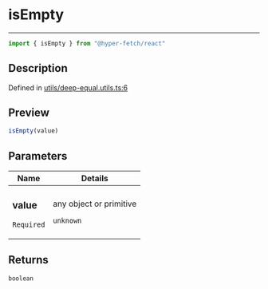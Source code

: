 

# isEmpty

<div class="api-docs__separator" data-reactroot="">

---

</div><div class="api-docs__import" data-reactroot="">

```ts
import { isEmpty } from "@hyper-fetch/react"
```

</div><div class="api-docs__section">

## Description

</div><div class="api-docs__description"><span class="api-docs__do-not-parse">



</span></div><p class="api-docs__definition">

Defined in [utils/deep-equal.utils.ts:6](https://github.com/BetterTyped/hyper-fetch/blob/aff5c35a/packages/react/src/utils/deep-equal.utils.ts#L6)

</p><div class="api-docs__section">

## Preview

</div><div class="api-docs__preview fn">

```ts
isEmpty(value)
```

</div><div class="api-docs__section">

## Parameters

</div><div class="api-docs__parameters"><table><thead><tr><th>Name</th><th>Details</th></tr></thead><tbody><tr param-data="value"><td class="api-docs__param-name required">

### value 

`Required`

</td><td class="api-docs__param-type">

any object or primitive

`unknown`

</td></tr></tbody></table></div><div class="api-docs__section">

## Returns

</div><div class="api-docs__returns">

```ts
boolean
```

</div>
